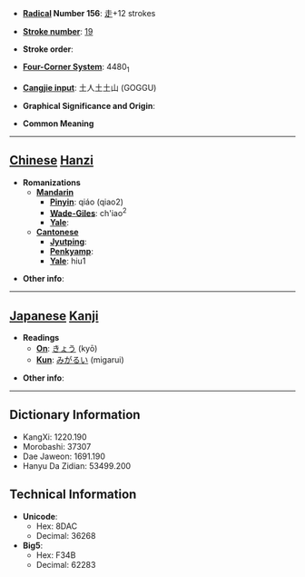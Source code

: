 * '''[[Wiktionary:Chinese radical index| Radical]] Number 156''': [[Wiktionary:Chinese radical index 走|走]]+12 strokes

* '''[[Wiktionary:Chinese total strokes index|Stroke number]]''': [[Wiktionary:Chinese total strokes index 19|19]]

* '''Stroke order''': 

* '''[[Wiktionary:Chinese four corner index|Four-Corner System]]''': 4480<sub>1</sub>

* '''[[Wiktionary:Chinese Cangjie index|Cangjie input]]''': 土人土土山 (GOGGU)

* '''Graphical Significance and Origin''': 

* '''Common Meaning'''

----

== [[Chinese]] [[Hanzi]] ==

* '''Romanizations'''
** '''[[Mandarin]]'''
*** '''[[Pinyin]]''': qiáo (qiao2)
*** '''[[Wade-Giles]]''': ch'iao<sup>2</sup>
*** '''[[Yale]]''': 
** '''[[Cantonese]]'''
*** '''[[Jyutping]]''':
*** '''[[Penkyamp]]''': 
*** '''[[Yale]]''': hiu1

* '''Other info''': 

----

== [[Japanese]] [[Kanji]] ==

* '''Readings'''
** '''[[On]]''': [[きょう]] (kyō)
** '''[[Kun]]''': [[みがるい]] (migarui)

* '''Other info''':  

----

== Dictionary Information ==

* KangXi: 1220.190
* Morobashi: 37307
* Dae Jaweon: 1691.190
* Hanyu Da Zidian: 53499.200

== Technical Information ==

* '''Unicode''':
** Hex: 8DAC
** Decimal: 36268
* '''Big5''':
** Hex: F34B
** Decimal: 62283